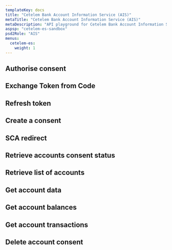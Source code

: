 ```yaml
---
templateKey: docs
title: "Cetelem Bank Account Information Service (AIS)"
metaTitle: "Cetelem Bank Account Information Service (AIS)"
metaDescription: "API playground for Cetelem Bank Account Information Service (AIS)"
aspsp: "cetelem-es-sandbox"
psd2Role: "AIS"
menus:
  cetelem-es: 
    weight: 1
---
```








  <step>

  ## Authorise consent

  <AuthoriseStep/>
  </step>
  <step>

  ## Exchange Token from Code

  <CreateToken/>
  </step>
  <step>

  ## Refresh token

  <RefreshToken/>
  </step>
  <step>

  ## Create a consent

  <StepCreateAccountConsent requestOverride={cetelemSpainRequestOverride} />
  </step>
  <step>

  ## SCA redirect

  <SCAStep/>
  </step>
  <step>

  ## Retrieve accounts consent status

  <AccountConsentStatus/>
  </step>
  <step>

  ## Retrieve list of accounts

  <StepAccounts/>
  </step>
  <step>

  ## Get account data

  <StepAccount/>
  </step>
  <step>

  ## Get account balances

  <StepBalances/>
  </step>
  <step>

  ## Get account transactions

  <StepTransactions/>
  </step>
  <step>

  ## Delete account consent

  <DeleteAccountConsent/>
  </step>

